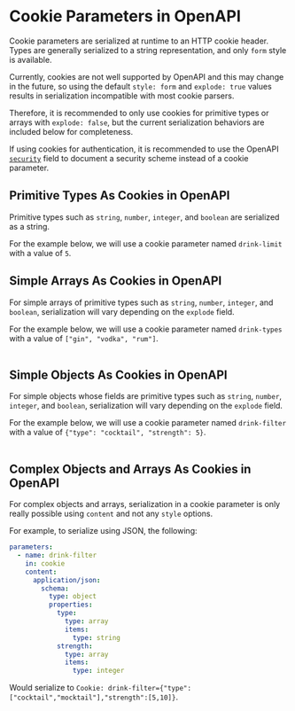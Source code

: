 # Cookie Parameters in OpenAPI


Cookie parameters are serialized at runtime to an HTTP cookie header. Types are generally serialized to a string representation, and only `form` style is available.

Currently, cookies are not well supported by OpenAPI and this may change in the future, so using the default `style: form` and `explode: true` values results in serialization incompatible with most cookie parsers.

Therefore, it is recommended to only use cookies for primitive types or arrays with `explode: false`, but the current serialization behaviors are included below for completeness.

If using cookies for authentication, it is recommended to use the OpenAPI [`security`](/openapi/security) field to document a security scheme instead of a cookie parameter.

## Primitive Types As Cookies in OpenAPI

Primitive types such as `string`, `number`, `integer`, and `boolean` are serialized as a string.

For the example below, we will use a cookie parameter named `drink-limit` with a value of `5`.

<Table
  title="Primitive Types Serialization"
  data={[
    {
      style: "`form`",
      explodeTrue: "`Cookie: drink-limit=5` (default)",
      explodeFalse: "`Cookie: drink-limit=5`"
    }
  ]}
  columns={[
    {
      key: "style",
      header: "Style"
    },
    {
      key: "explodeTrue",
      header: "Explode == `true`"
    },
    {
      key: "explodeFalse",
      header: "Explode == `false`"
    }
  ]}
/>

## Simple Arrays As Cookies in OpenAPI

For simple arrays of primitive types such as `string`, `number`, `integer`, and `boolean`, serialization will vary depending on the `explode` field.

For the example below, we will use a cookie parameter named `drink-types` with a value of `["gin", "vodka", "rum"]`.

<Table
  title="Simple Arrays Serialization"
  data={[
    {
      style: "`form`",
      explodeTrue: "`Cookie: drink-types=gin&drink-types=vodka&drink-types=rum` (default)",
      explodeFalse: "`Cookie: drink-types=gin,vodka,rum`"
    }
  ]}
  columns={[
    {
      key: "style",
      header: "Style"
    },
    {
      key: "explodeTrue",
      header: "Explode == `true`"
    },
    {
      key: "explodeFalse",
      header: "Explode == `false`"
    }
  ]}
/>

## Simple Objects As Cookies in OpenAPI

For simple objects whose fields are primitive types such as `string`, `number`, `integer`, and `boolean`, serialization will vary depending on the `explode` field.

For the example below, we will use a cookie parameter named `drink-filter` with a value of `{"type": "cocktail", "strength": 5}`.

<Table
  title="Simple Objects Serialization"
  data={[
    {
      style: "`form`",
      explodeTrue: "`Cookie: type=cocktail&strength=5` (default)",
      explodeFalse: "`Cookie: drink-filter=type,cocktail,strength,5`"
    }
  ]}
  columns={[
    {
      key: "style",
      header: "Style"
    },
    {
      key: "explodeTrue",
      header: "Explode == `true`"
    },
    {
      key: "explodeFalse",
      header: "Explode == `false`"
    }
  ]}
/>

## Complex Objects and Arrays As Cookies in OpenAPI

For complex objects and arrays, serialization in a cookie parameter is only really possible using `content` and not any `style` options.

For example, to serialize using JSON, the following:

```yaml
parameters:
  - name: drink-filter
    in: cookie
    content:
      application/json:
        schema:
          type: object
          properties:
            type:
              type: array
              items:
                type: string
            strength:
              type: array
              items:
                type: integer
```

Would serialize to `Cookie: drink-filter={"type":["cocktail","mocktail"],"strength":[5,10]}`.